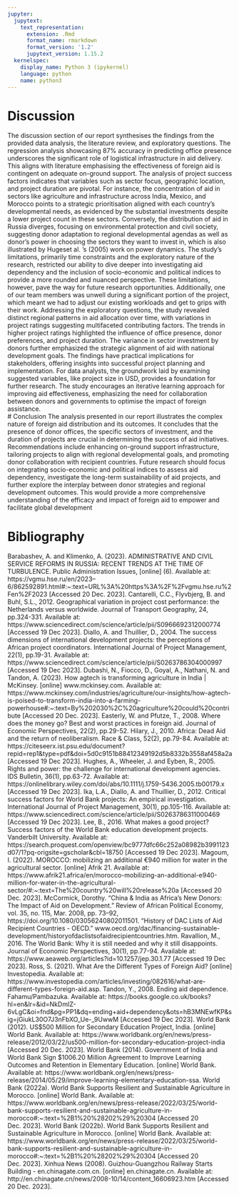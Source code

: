 ```yaml
---
jupyter:
  jupytext:
    text_representation:
      extension: .Rmd
      format_name: rmarkdown
      format_version: '1.2'
      jupytext_version: 1.15.2
  kernelspec:
    display_name: Python 3 (ipykernel)
    language: python
    name: python3
---
```


<!-- #region -->
# Discussion 

The discussion section of our report synthesises the findings from the provided data analysis, the literature review, and exploratory questions. The regression analysis showcasing 87% accuracy in predicting office presence underscores the significant role of logistical infrastructure in aid delivery. This aligns with literature emphasising the effectiveness of foreign aid is contingent on adequate on-ground support.
The analysis of project success factors indicates that variables such as sector focus, geographic location, and project duration are pivotal. For instance, the concentration of aid in sectors like agriculture and infrastructure across India, Mexico, and Morocco points to a strategic prioritisation aligned with each country's developmental needs, as evidenced by the substantial investments despite a lower project count in these sectors. Conversely, the distribution of aid in Russia diverges, focusing on environmental protection and civil society, suggesting donor adaptation to regional developmental agendas as well as donor’s power in choosing the sectors they want to invest in, which is also illustrated by Hugeset al. 's (2005) work on power dynamics. 
The study's limitations, primarily time constraints and the exploratory nature of the research, restricted our ability to dive deeper into investigating aid dependency and the inclusion of socio-economic and political indices to provide a more rounded and nuanced perspective. These limitations, however, pave the way for future research opportunities. 
Additionally, one of our team members was unwell during a significant portion of the project, which meant we had to adjust our existing workloads and get to grips with their work. 
Addressing the exploratory questions, the study revealed distinct regional patterns in aid allocation over time, with variations in project ratings suggesting multifaceted contributing factors. The trends in higher project ratings highlighted the influence of office presence, donor preferences, and project duration. The variance in sector investment by donors further emphasized the strategic alignment of aid with national development goals.
The findings have practical implications for stakeholders, offering insights into successful project planning and implementation. For data analysts, the groundwork laid by examining suggested variables, like project size in USD, provides a foundation for further research. The study encourages an iterative learning approach for improving aid effectiveness, emphasizing the need for collaboration between donors and governments to optimise the impact of foreign assistance.
<br> 
# Conclusion 
The analysis presented in our report illustrates the complex nature of foreign aid distribution and its outcomes. It concludes that the presence of donor offices, the specific sectors of investment, and the duration of projects are crucial in determining the success of aid initiatives. Recommendations include enhancing on-ground support infrastructure, tailoring projects to align with regional developmental goals, and promoting donor collaboration with recipient countries.
Future research should focus on integrating socio-economic and political indices to assess aid dependency, investigate the long-term sustainability of aid projects, and further explore the interplay between donor strategies and regional development outcomes. This would provide a more comprehensive understanding of the efficacy and impact of foreign aid to empower and facilitate global development


# Bibliography 
Barabashev, A. and Klimenko, A. (2023). ADMINISTRATIVE AND CIVIL SERVICE REFORMS IN RUSSIA: RECENT TRENDS AT THE TIME OF TURBULENCE. Public Administration Issues, [online] (6). Available at: https://vgmu.hse.ru/en/2023--6/862592891.html#:~:text=URL%3A%20https%3A%2F%2Fvgmu.hse.ru%2Fen%2F2023 [Accessed 20 Dec. 2023].
Cantarelli, C.C., Flyvbjerg, B. and Buhl, S.L., 2012. Geographical variation in project cost performance: the Netherlands versus worldwide. Journal of Transport Geography, 24, pp.324-331. Available at: https://www.sciencedirect.com/science/article/pii/S0966692312000774 [Accessed 19 Dec 2023].
Diallo, A. and Thuillier, D., 2004. The success dimensions of international development projects: the perceptions of African project coordinators. International Journal of Project Management, 22(1), pp.19-31. Available at: https://www.sciencedirect.com/science/article/pii/S0263786304000997 [Accessed 19 Dec 2023].
Dubashi, N., Fiocco, D., Goyal, A., Nathani, N. and Tandon, A. (2023). How agtech is transforming agriculture in India | McKinsey. [online] www.mckinsey.com. Available at: https://www.mckinsey.com/industries/agriculture/our-insights/how-agtech-is-poised-to-transform-india-into-a-farming-powerhouse#:~:text=By%202030%2C%20agriculture%20could%20contribute [Accessed 20 Dec. 2023].
Easterly, W. and Pfutze, T., 2008. Where does the money go? Best and worst practices in foreign aid. Journal of Economic Perspectives, 22(2), pp.29-52.
Hilary, J., 2010. Africa: Dead Aid and the return of neoliberalism. Race & Class, 52(2), pp.79-84. Available at: https://citeseerx.ist.psu.edu/document?repid=rep1&type=pdf&doi=5d0c9151b88412349192d5b8332b3558af458a2a [Accessed 19 Dec 2023].
Hughes, A., Wheeler, J. and Eyben, R., 2005. Rights and power: the challenge for international development agencies. IDS Bulletin, 36(1), pp.63-72. Available at: https://onlinelibrary.wiley.com/doi/abs/10.1111/j.1759-5436.2005.tb00179.x [Accessed 19 Dec 2023].
Ika, L.A., Diallo, A. and Thuillier, D., 2012. Critical success factors for World Bank projects: An empirical investigation. International Journal of Project Management, 30(1), pp.105-116. Available at: https://www.sciencedirect.com/science/article/pii/S0263786311000469 [Accessed 19 Dec 2023].
Lee, B., 2016. What makes a good project? Success factors of the World Bank education development projects. Vanderbilt University. Available at: https://search.proquest.com/openview/bc9777dfc66c252a08982b3991123d07/1?pq-origsite=gscholar&cbl=18750 [Accessed 19 Dec 2023].
Magoum, I. (2022). MOROCCO: mobilizing an additional €940 million for water in the agricultural sector. [online] Afrik 21. Available at: https://www.afrik21.africa/en/morocco-mobilizing-an-additional-e940-million-for-water-in-the-agricultural-sector/#:~:text=The%20country%20will%20release%20a [Accessed 20 Dec. 2023].
McCormick, Dorothy. “China & India as Africa’s New Donors: The Impact of Aid on Development.” Review of African Political Economy, vol. 35, no. 115, Mar. 2008, pp. 73–92, https://doi.org/10.1080/03056240802011501.
“History of DAC Lists of Aid Recipient Countries - OECD.” www.oecd.org/dac/financing-sustainable-development/historyofdaclistsofaidrecipientcountries.htm.
Ravallion, M., 2016. The World Bank: Why it is still needed and why it still disappoints. Journal of Economic Perspectives, 30(1), pp.77-94. Available at: https://www.aeaweb.org/articles?id=10.1257/jep.30.1.77 [Accessed 19 Dec 2023].
Ross, S. (2021). What Are the Different Types of Foreign Aid? [online] Investopedia. Available at: https://www.investopedia.com/articles/investing/082616/what-are-different-types-foreign-aid.asp.
Tandon, Y., 2008. Ending aid dependence. Fahamu/Pambazuka. Available at: https://books.google.co.uk/books?hl=en&lr=&id=NkDmIZ-6vLgC&oi=fnd&pg=PP1&dq=ending+aid+dependency&ots=hB3MNEwfKP&sig=jGiukL30O7J3nFbXO_Ue-_9UwwM [Accessed 19 Dec 2023].
World Bank (2012). US$500 Million for Secondary Education Project, India. [online] World Bank. Available at: https://www.worldbank.org/en/news/press-release/2012/03/22/us500-million-for-secondary-education-project-india [Accessed 20 Dec. 2023].
World Bank (2014). Government of India and World Bank Sign $1006.20 Million Agreement to Improve Learning Outcomes and Retention in Elementary Education. [online] World Bank. Available at: https://www.worldbank.org/en/news/press-release/2014/05/29/improve-learning-elementary-education-ssa.
World Bank (2022a). World Bank Supports Resilient and Sustainable Agriculture in Morocco. [online] World Bank. Available at: https://www.worldbank.org/en/news/press-release/2022/03/25/world-bank-supports-resilient-and-sustainable-agriculture-in-morocco#:~:text=%2B1%20%28202%29%20304 [Accessed 20 Dec. 2023].
World Bank (2022b). World Bank Supports Resilient and Sustainable Agriculture in Morocco. [online] World Bank. Available at: https://www.worldbank.org/en/news/press-release/2022/03/25/world-bank-supports-resilient-and-sustainable-agriculture-in-morocco#:~:text=%2B1%20%28202%29%20304 [Accessed 20 Dec. 2023].
Xinhua News (2008). Guizhou-Guangzhou Railway Starts Building - en.chinagate.com.cn. [online] en.chinagate.cn. Available at: http://en.chinagate.cn/news/2008-10/14/content_16606923.htm [Accessed 20 Dec. 2023].

<!-- #endregion -->
